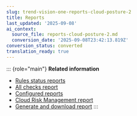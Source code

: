 ```yaml
---
slug: trend-vision-one-reports-cloud-posture-2
title: Reports
last_updated: '2025-09-08'
ai_context:
  source_file: reports-cloud-posture-2.md
  conversion_date: '2025-09-08T23:42:13.819Z'
conversion_status: converted
translation_ready: true
---
```


::: {role="main"}
**Related information**

- [Rules status reports](rules-status-reports-2.mdx)
- [All checks report](all-checks-report-2.mdx)
- [Configured reports](configured-reports-2.mdx)
- [Cloud Risk Management report](cloud-posture-report-2.mdx)
- [Generate and download report](generate-download-report-2.mdx)
:::
